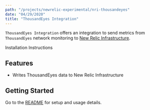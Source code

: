 ```yaml
---
path: "/projects/newrelic-experimental/nri-thousandeyes"
date: "04/29/2020"
title: "ThousandEyes Integration"
---
```


<!-- Imports must occur at the top of the file -->

`ThousandEyes Integration` offers an integration to send metrics from `ThousandEyes` network monitoring to [New Relic Infrastructure](https://docs.newrelic.com/docs/infrastructure).

<Link to="https://github.com/newrelic-experimental/nri-thousandeyes">Installation Instructions</Link>

## Features

- Writes ThousandEyes data to New Relic Infrastructure

## Getting Started

Go to the [README](https://github.com/newrelic-experimental/nri-thousandeyes#readme) for setup and usage details.